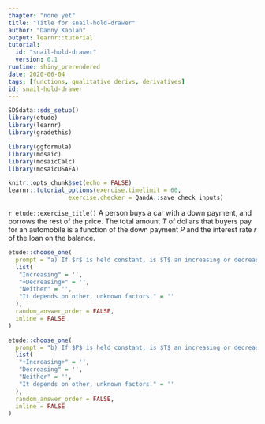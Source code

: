 ```yaml
---
chapter: "none yet"
title: "Title for snail-hold-drawer"
author: "Danny Kaplan"
output: learnr::tutorial
tutorial:
  id: "snail-hold-drawer"
  version: 0.1
runtime: shiny_prerendered
date: 2020-06-04 
tags: [functions, qualitative derivs, derivatives]
id: snail-hold-drawer
---
```


```r
SDSdata::sds_setup()
library(etude)
library(learnr)
library(gradethis)

library(ggformula)
library(mosaic)
library(mosaicCalc)
library(mosaicUSAFA)

knitr::opts_chunk$set(echo = FALSE)
learnr::tutorial_options(exercise.timelimit = 60, 
                 exercise.checker = QandA::save_check_inputs)
```


`r etude::exercise_title()` A person buys a car with a down payment, and borrows the rest of the price. The total amount $T$ of dollars that buyers pay for an automobile is a function of the down payment $P$ and the interest rate $r$ of the loan on the balance. 

```r
etude::choose_one(
  prompt = "a) If $r$ is held constant, is $T$ an increasing or decreasing function of $P$?",
  list(
   "Increasing" = '',
   "+Decreasing+" = '',
   "Neither" = '',
   "It depends on other, unknown factors." = ''
  ),
  random_answer_order = FALSE,
  inline = FALSE
)
```


  




```r
etude::choose_one(
  prompt = "b) If $P$ is held constant, is $T$ an increasing or decreasing function of $r$?",
  list(
   "+Increasing+" = '',
   "Decreasing" = '',
   "Neither" = '',
   "It depends on other, unknown factors." = ''
  ),
  random_answer_order = FALSE,
  inline = FALSE
)
```


  



